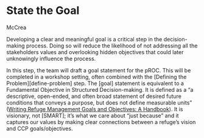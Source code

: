 # State the Goal {-#state-goal}
McCrea


Developing a clear and meaningful goal is a critical step in the decision-making process. Doing so will reduce the likelihood of not addressing all the stakeholders values and overlooking hidden objectives that could later unknowingly influence the process. 

In this step, the team will draft a goal statement for the pROC. This will be completed in a workshop setting, often combined with the [Defining the Problem][define-problem] step. The [goal] statement is equivalent to a Fundamental Objective in Structured Decision-making. It is defined as a “a descriptive, open-ended, and often broad statement of desired future conditions that conveys a purpose, but does not define measurable units” ([Writing Refuge Management Goals and Objectives: A Handbook](https://www.fws.gov/refuges/policiesandbudget/pdfs/writingrefugegoals_022504.pdf)). It is visionary, not [SMART];  it’s what we care about “just because” and it captures our values by making clear connections between a refuge’s vision and CCP goals/objectives. 